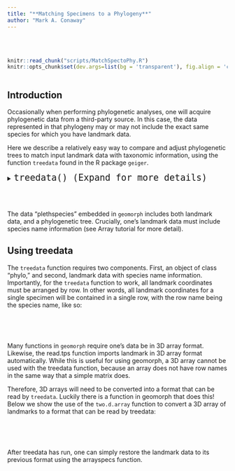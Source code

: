 ```yaml
---
title: "**Matching Specimens to a Phylogeny**"
author: "Mark A. Conaway"
---
```

<br></br>

```r
knitr::read_chunk("scripts/MatchSpectoPhy.R")
knitr::opts_chunk$set(dev.args=list(bg = 'transparent'), fig.align = 'center', class.source = ".custom-inline", class.output = ".custom-inline")
```

```r

```


## **Introduction**
Occasionally when performing phylogenetic analyses, one will acquire phylogenetic data from a third-party source. In this case, the data represented in that phylogeny may or may not include the exact same species for which you have landmark data.

Here we describe a relatively easy way to compare and adjust phylogenetic trees to match input landmark data with taxonomic information, using the function `treedata` found in the R package `geiger`.

<div class = "func">
<details>
  <summary> <font size="+2"> `treedata() (Expand for more details)` </font> </summary>

* $phy$: A phylogenetic tree of class 'phylo'
* $data$: The input data. For landmark data, these must be in a format where all coordinates for a specimen are contained within a single row.
* $sort$: Logical value indicating whether to sort the data based on names found in `phy`.
* $warnings$: Logical value indicating whether the user should be notified of mismatched taxa.
  
</details>
</div>
<br></br> 

The data "plethspecies" embedded in `geomorph` includes both landmark data, and a phylogenetic tree. Crucially, one's landmark data must include species name information (see Array tutorial for more detail).

## **Using treedata**

The `treedata` function requires two components. First, an object of class "phylo," and second, landmark data with species name information. Importantly, for the `treedata` function to work, all landmark coordinates must be arranged by row. In other words, all landmark coordinates for a single specimen will be contained in a single row, with the row name being the species name, like so:

<div class = "code">
```r

```

</div>
<br></br>

Many functions in `geomorph` require one's data be in 3D array format. Likewise, the read.tps function imports landmark in 3D array format automatically. While this is useful for using geomorph, a 3D array cannot be used with the treedata function, because an array does not have row names in the same way that a simple matrix does.

Therefore, 3D arrays will need to be converted into a format that can be read by `treedata`. Luckily there is a function in geomorph that does this! Below we show the use of the `two.d.array` function to convert a 3D array of landmarks to a format that can be read by treedata:

<div class = "code">
```r

```
</div>
<br></br>

After treedata has run, one can simply restore the landmark data to its previous format using the arrayspecs function. 

<br></br>